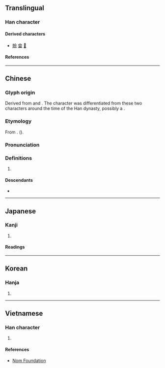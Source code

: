 {{also|余}}
{{character info}}
==Translingual==

===Han character===
{{Han char|rn=9|rad=人|as=05|sn=7|four=80901|canj=OMMF|ids=⿱人示}}

====Derived characters====
* [[賒]] [[畲]] [[𦯬]]

====References====
{{Han ref|kx=0099.010|dkj=00514|dj=0208.080|hdz=10128.030|uh=4F58}}

----

==Chinese==
{{zh-forms|alt=𦯬}}

===Glyph origin===
{{Han etym}}
Derived from {{zh-l|余}} and {{zh-l|舍}}. The character was differentiated from these two characters around the time of the Han dynasty, possibly a {{Han compound|人|示|ls=psc|c1=s|c2=p|t1=person}}.

===Etymology===
From {{l|zh|余}}. (''{{w|Kangxi Dictionary}}'').

===Pronunciation===
{{zh-pron
|m=Shé
|c=se4
|mc=
|oc=y
|ma=
|mn=Siâ
|mn-t=sia5
|cat=pn
}}

===Definitions===
{{zh-hanzi}}

# {{surname|zh}}
#: {{zh-x|^佘 ^賽-花|{{w|She Saihua|'''She''' Saihua}} (a legendary heroine from ancient China's Northern Song Dynasty)}}

====Descendants====
* {{desc|bor=1|en|She|Sheh|Seah}}

----

==Japanese==

===Kanji===
{{ja-kanji|grade=|rs=人05}}

# {{rfdef|ja|sort=人05}}

====Readings====
{{ja-readings
|on=しゃ, じゃ
|kun=
}}

----

==Korean==

===Hanja===
{{ko-hanja|사}}

# {{rfdef|ko|sort=人05}}

----

==Vietnamese==

===Han character===
{{vi-readings|reading=[[xa]]|rs=人05}}

# {{rfdef|vi|sort=人05}}

====References====
* [http://nomfoundation.org/common/nom_details.php?codepoint=4f58 Nom Foundation]